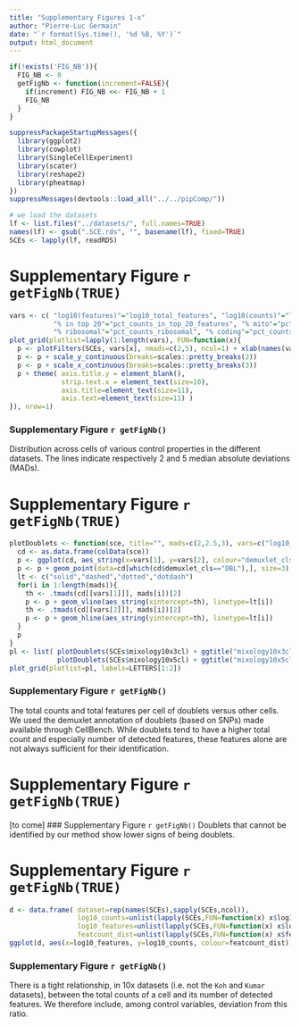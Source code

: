 ```yaml
---
title: "Supplementary Figures 1-x"
author: "Pierre-Luc Germain"
date: "`r format(Sys.time(), '%d %B, %Y')`"
output: html_document
---
```


```r
if(!exists('FIG_NB')){
  FIG_NB <- 0
  getFigNb <- function(increment=FALSE){
    if(increment) FIG_NB <<- FIG_NB + 1
    FIG_NB
  }
}
```

```r
suppressPackageStartupMessages({
  library(ggplot2)
  library(cowplot)
  library(SingleCellExperiment)
  library(scater)
  library(reshape2)
  library(pheatmap)
})
suppressMessages(devtools::load_all("../../pipComp/"))

# we load the datasets
lf <- list.files("../datasets/", full.names=TRUE)
names(lf) <- gsub(".SCE.rds", "", basename(lf), fixed=TRUE)
SCEs <- lapply(lf, readRDS)
```

# Supplementary Figure `r getFigNb(TRUE)`

```r
vars <- c( "log10(features)"="log10_total_features", "log10(counts)"="log10_total_counts", 
           "% in top 20"="pct_counts_in_top_20_features", "% mito"="pct_counts_Mt", 
           "% ribosomal"="pct_counts_ribosomal", "% coding"="pct_counts_coding" )
plot_grid(plotlist=lapply(1:length(vars), FUN=function(x){ 
  p <- plotFilters(SCEs, vars[x], nmads=c(2,5), ncol=1) + xlab(names(vars)[x])
  p <- p + scale_y_continuous(breaks=scales::pretty_breaks(2))
  p <- p + scale_x_continuous(breaks=scales::pretty_breaks(3))
  p + theme( axis.title.y = element_blank(), 
             strip.text.x = element_text(size=10),
             axis.title=element_text(size=11),
             axis.text=element_text(size=11) )
}), nrow=1)
```

### Supplementary Figure `r getFigNb()`
Distribution across cells of various control properties in the different datasets. The 
lines indicate respectively 2 and 5 median absolute deviations (MADs).

\newpage


# Supplementary Figure `r getFigNb(TRUE)`

```r
plotDoublets <- function(sce, title="", mads=c(2,2.5,3), vars=c("log10_total_features", "log10_total_counts")){
  cd <- as.data.frame(colData(sce))
  p <- ggplot(cd, aes_string(x=vars[1], y=vars[2], colour="demuxlet_cls")) + geom_point()
  p <- p + geom_point(data=cd[which(cd$demuxlet_cls=="DBL"),], size=3)
  lt <- c("solid","dashed","dotted","dotdash")
  for(i in 1:length(mads)){
    th <- .tmads(cd[[vars[1]]], mads[i])[2]
    p <- p + geom_vline(aes_string(xintercept=th), linetype=lt[i])
    th <- .tmads(cd[[vars[2]]], mads[i])[2]
    p <- p + geom_hline(aes_string(yintercept=th), linetype=lt[i])
  }
  p  
}
pl <- list( plotDoublets(SCEs$mixology10x3cl) + ggtitle("mixology10x3cl"),
            plotDoublets(SCEs$mixology10x5cl) + ggtitle("mixology10x5cl") )
plot_grid(plotlist=pl, labels=LETTERS[1:2])
```

### Supplementary Figure `r getFigNb()`
The total counts and total features per cell of doublets versus other cells. We used the demuxlet annotation of doublets (based on SNPs) made available through CellBench. While doublets tend to have a higher total count and especially number of detected features, these features alone are not always sufficient for their identification.


\newpage

# Supplementary Figure `r getFigNb(TRUE)`
[to come]
### Supplementary Figure `r getFigNb()`
Doublets that cannot be identified by our method show lower signs of being doublets.

\newpage


# Supplementary Figure `r getFigNb(TRUE)`

```r
d <- data.frame( dataset=rep(names(SCEs),sapply(SCEs,ncol)), 
                 log10_counts=unlist(lapply(SCEs,FUN=function(x) x$log10_total_counts)),
                 log10_features=unlist(lapply(SCEs,FUN=function(x) x$log10_total_features)),
                 featcount_dist=unlist(lapply(SCEs,FUN=function(x) x$featcount_dist)))
ggplot(d, aes(x=log10_features, y=log10_counts, colour=featcount_dist)) + geom_point() + facet_wrap(~dataset, scale="free") + scale_colour_gradient2(limits=c(-0.2,0.2))
```

### Supplementary Figure `r getFigNb()`
There is a tight relationship, in 10x datasets (i.e. not the `Koh` and `Kumar` datasets), between the total counts of a cell and its number of detected features. We therefore include, among control variables, deviation from this ratio.

